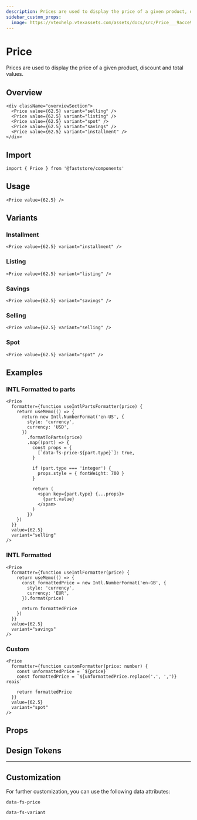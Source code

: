 ```yaml
---
description: Prices are used to display the price of a given product, discount and total values.
sidebar_custom_props:
  image: https://vtexhelp.vtexassets.com/assets/docs/src/Price___9acce93fd9399d7dcea4a3bb8b7de0c6.png
---
```



# Price

Prices are used to display the price of a given product, discount and total values.

## Overview

```tsx live
<div className="overviewSection">
  <Price value={62.5} variant="selling" />
  <Price value={62.5} variant="listing" />
  <Price value={62.5} variant="spot" />
  <Price value={62.5} variant="savings" />
  <Price value={62.5} variant="installment" />
</div>
```

## Import

```tsx
import { Price } from '@faststore/components'
```

## Usage

```tsx live
<Price value={62.5} />
```

## Variants

### Installment

```tsx live
<Price value={62.5} variant="installment" />
```

### Listing

```tsx live
<Price value={62.5} variant="listing" />
```

### Savings

```tsx live
<Price value={62.5} variant="savings" />
```

### Selling

```tsx live
<Price value={62.5} variant="selling" />
```

### Spot

```tsx live
<Price value={62.5} variant="spot" />
```

## Examples

### INTL Formatted to parts

```tsx live
<Price
  formatter={function useIntlPartsFormatter(price) {
    return useMemo(() => {
      return new Intl.NumberFormat('en-US', {
        style: 'currency',
        currency: 'USD',
      })
        .formatToParts(price)
        .map((part) => {
          const props = {
            [`data-fs-price-${part.type}`]: true,
          }

          if (part.type === 'integer') {
            props.style = { fontWeight: 700 }
          }

          return (
            <span key={part.type} {...props}>
              {part.value}
            </span>
          )
        })
    })
  }}
  value={62.5}
  variant="selling"
/>
```

### INTL Formatted

```tsx live
<Price
  formatter={function useIntlFormatter(price) {
    return useMemo(() => {
      const formattedPrice = new Intl.NumberFormat('en-GB', {
        style: 'currency',
        currency: 'EUR',
      }).format(price)

      return formattedPrice
    })
  }}
  value={62.5}
  variant="savings"
/>
```

### Custom

```tsx live
<Price
  formatter={function customFormatter(price: number) {
    const unformattedPrice = `${price}`
    const formattedPrice = `${unformattedPrice.replace('.', ',')} reais`

    return formattedPrice
  }}
  value={62.5}
  variant="spot"
/>
```

## Props

<PropsSection name="Price" />

## Design Tokens

<TokenTable>
  <TokenRow
    token="--fs-price-listing-color"
    value="var(--fs-color-text-light)"
  />
  <TokenRow token="--fs-price-listing-text-decoration" value="line-through" />
  <TokenDiver />
  <TokenRow token="--fs-price-spot-margin-left" value="var(--fs-spacing-1)" />
  <TokenRow
    token="--fs-price-spot-font-weight"
    value="var(--fs-text-weight-bold)"
  />
</TokenTable>

---

## Customization

For further customization, you can use the following data attributes:

`data-fs-price`

`data-fs-variant`
